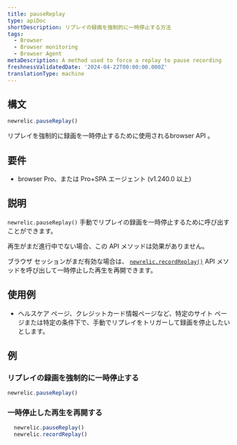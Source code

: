 ```yaml
---
title: pauseReplay
type: apiDoc
shortDescription: リプレイの録画を強制的に一時停止する方法
tags:
  - Browser
  - Browser monitoring
  - Browser Agent
metaDescription: A method used to force a replay to pause recording
freshnessValidatedDate: '2024-04-22T00:00:00.000Z'
translationType: machine
---
```


## 構文

```js
newrelic.pauseReplay()
```

リプレイを強制的に録画を一時停止するために使用されるbrowser API 。

## 要件

* browser Pro、または Pro+SPA エージェント (v1.240.0 以上)

## 説明

`newrelic.pauseReplay()` 手動でリプレイの録画を一時停止するために呼び出すことができます。

再生がまだ進行中でない場合、この API メソッドは効果がありません。

ブラウザ セッションがまだ有効な場合は、 [`newrelic.recordReplay()`](/docs/browser/new-relic-browser/browser-apis/recordReplay) API メソッドを呼び出して一時停止した再生を再開できます。

## 使用例

* ヘルスケア ページ、クレジットカード情報ページなど、特定のサイト ページまたは特定の条件下で、手動でリプレイをトリガーして録画を停止したいとします。

## 例

### リプレイの録画を強制的に一時停止する

```js
newrelic.pauseReplay()
```

### 一時停止した再生を再開する

```js
  newrelic.pauseReplay()
  newrelic.recordReplay()
```
